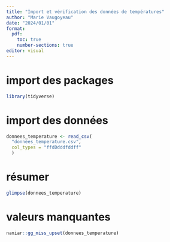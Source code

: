 ```yaml
---
title: "Import et vérification des données de températures"
author: "Marie Vaugoyeau"
date: "2024/01/01"
format: 
  pdf:
    toc: true
    number-sections: true
editor: visual
---
```


# import des packages  
  
```r
library(tidyverse)
```

# import des données  
  
```r

donnees_temperature <- read_csv(
  "donnees_temperature.csv",
  col_types = "ffdDdddfddff"
  )

```

# résumer

```r
glimpse(donnees_temperature)

```
  
# valeurs manquantes

```r

naniar::gg_miss_upset(donnees_temperature)

```


